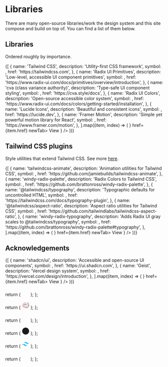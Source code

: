 

# Libraries

There are many open-source libraries/work the design system and this site compose and build on top of. You can find a list of them below.

## Libraries

Ordered roughly by importance.

<div className="grid grid-cols-2 gap-4">
  {[
    {
      name: 'Tailwind CSS',
      description: 'Utility-first CSS framework',
      symbol: <TailwindCSSIcon />,
      href: 'https://tailwindcss.com',
    },
    {
      name: 'Radix UI Primitives',
      description: 'Low-level, accessible UI component primitives',
      symbol: <RadixUIIcon />,
      href: 'https://www.radix-ui.com/docs/primitives/overview/introduction',
    },
    {
      name: 'cva (class variance authority)',
      description: 'Type-safe UI component styling',
      symbol: <Github />,
      href: 'https://cva.style/docs',
    },
    {
      name: 'Radix UI Colors',
      description: 'Open-source accessible color system',
      symbol: <RadixUIIcon />,
      href: 'https://www.radix-ui.com/docs/colors/getting-started/installation',
    },
    {
      name: 'Lucide Icons',
      description: 'Beautiful and consistent icons',
      symbol: <LucideIcon />,
      href: 'https://lucide.dev',
    },
    {
      name: 'Framer Motion',
      description: 'Simple yet powerful motion library for React',
      symbol: <FramerIcon />,
      href: 'https://www.framer.com/motion',
    },
  ].map((item, index) => (
    <FeatureDisplayMinimal
      key={`libraries-${index}`}
      className="col-span-2 w-full lg:col-span-1"
      name={item.name}
      description={item.description}
      symbol={item.symbol}
      button={
        <Button size="sm" rightIcon={<ExternalLink />} href={item.href} newTab>
          View
        </Button>
      }
    />
  ))}
</div>

## Tailwind CSS plugins

Style utilities that extend Tailwind CSS. See more [here](https://tailwindcss.com/docs/plugins).

<div className="grid grid-cols-2 gap-4">
  {[
    {
      name: 'tailwindcss-animate',
      description: 'Animation utilities for Tailwind CSS',
      symbol: <Github />,
      href: 'https://github.com/jamiebuilds/tailwindcss-animate',
    },
    {
      name: 'windy-radix-palette',
      description: 'Radix Colors to Tailwind CSS',
      symbol: <Github />,
      href: 'https://github.com/brattonross/windy-radix-palette',
    },
    {
      name: '@tailwindcss/typography',
      description: 'Typographic defaults for uncontrolled HTML',
      symbol: <TailwindCSSIcon />,
      href: 'https://tailwindcss.com/docs/typography-plugin',
    },
    {
      name: '@tailwindcss/aspect-ratio',
      description: 'Aspect ratio utilities for Tailwind CSS',
      symbol: <TailwindCSSIcon />,
      href: 'https://github.com/tailwindlabs/tailwindcss-aspect-ratio',
    },
    {
      name: 'windy-radix-typography',
      description: 'Adds Radix UI gray scales to @tailwindcss/typography',
      symbol: <Github />,
      href: 'https://github.com/brattonross/windy-radix-palette#typography',
    },
  ].map((item, index) => (
    <FeatureDisplayMinimal
      key={`libraries-tailwindcss-plugins-${index}`}
      className="col-span-2 w-full lg:col-span-1"
      name={item.name}
      description={item.description}
      symbol={item.symbol}
      button={
        <Button size="sm" rightIcon={<ExternalLink />} href={item.href} newTab>
          View
        </Button>
      }
    />
  ))}
</div>

## Acknowledgements

<div className="grid grid-cols-2 gap-4">
  {[
    {
      name: 'shadcn/ui',
      description: 'Accessible and open-source UI components',
      symbol: <ShadcnIcon />,
      href: 'https://ui.shadcn.com',
    },
    {
      name: 'Geist',
      description: 'Vercel design system',
      symbol: <VercelDesignIcon />,
      href: 'https://vercel.com/design/introduction',
    },
  ].map((item, index) => (
    <FeatureDisplayMinimal
      key={`libraries-acknowledgement-${index}`}
      className="col-span-2 w-full lg:col-span-1"
      name={item.name}
      description={item.description}
      symbol={item.symbol}
      button={
        <Button size="sm" rightIcon={<ExternalLink />} href={item.href} newTab>
          View
        </Button>
      }
    />
  ))}
</div>

  return (
    <svg
      width="24"
      height="24"
      viewBox="0 0 24 24"
      fill="none"
      xmlns="http://www.w3.org/2000/svg"
      role="img"
    >
      <title>Framer</title>
      <desc>Framer's logo</desc>
      <path
        d="M18.708 15.04a.367.367 0 0 1-.26.627h-6.081a.367.367 0 0 0-.367.366v6.082a.367.367 0 0 1-.625.26L4.81 15.81a.489.489 0 0 1-.143-.346V8.7a.367.367 0 0 1 .367-.367H12ZM12 8.334 5.293 1.626A.367.367 0 0 1 5.552 1h13.415a.367.367 0 0 1 .367.367v6.6a.367.367 0 0 1-.367.366Z"
        className="fill-black dark:fill-white"
      />
    </svg>
  );
};

  return (
    <svg
      width="24"
      height="24"
      viewBox="0 0 24 24"
      fill="none"
      stroke="currentColor"
      strokeWidth="2"
      strokeLinecap="round"
      strokeLinejoin="round"
      xmlns="http://www.w3.org/2000/svg"
      role="img"
    >
      <title>Lucide</title>
      <desc>Lucide's logo</desc>
      <path
        d="M14 12a4 4 0 0 0-8 0 8 8 0 1 0 16 0 11.97 11.97 0 0 0-4-8.944"
        className="stroke-black dark:stroke-white"
      />
      <path d="M10 12a4 4 0 0 0 8 0 8 8 0 1 0-16 0 11.97 11.97 0 0 0 4.063 9" stroke="#F56565" />
    </svg>
  );
};

  return (
    <svg
      width="24"
      height="24"
      viewBox="0 0 24 24"
      fill="none"
      xmlns="http://www.w3.org/2000/svg"
      role="img"
    >
      <title>Radix UI</title>
      <desc>Radix UI's logo</desc>
      <path
        className="fill-slate-12"
        d="M11.56 23a7.04 7.04 0 1 1 0-14.08V23Zm0-22H4.52v7.04h7.04V1Zm4.4 7.04a3.52 3.52 0 1 0 0-7.04 3.52 3.52 0 0 0 0 7.04Z"
      />
    </svg>
  );
};

  return (
    <svg
      width="24"
      height="24"
      viewBox="0 0 24 24"
      fill="none"
      xmlns="http://www.w3.org/2000/svg"
      role="img"
    >
      <title>shadcn</title>
      <desc>shadcn's logo</desc>
      <circle r="11" cx="12" cy="12" fill="currentColor" />
    </svg>
  );
};

  return (
    <svg
      width="24"
      height="24"
      viewBox="0 0 24 24"
      fill="none"
      xmlns="http://www.w3.org/2000/svg"
      role="img"
    >
      <title>Tailwind CSS</title>
      <desc>Tailwind CSS's logo</desc>
      <path
        d="M11.748 5.436c-3.876.123-5.028 2.892-5.292 4.392.344-.556 1.428-1.776 3.024-1.776 1.86 0 3.276 2.076 4.14 2.724 1.05.787 3.159 1.827 5.928.984 2.208-.672 3.232-3.016 3.456-4.128-1.068 1.452-2.688 2.324-4.692 1.296-1.38-.708-2.412-3.624-6.564-3.492Zm-5.484 6.588c-3.876.123-5.028 2.892-5.292 4.392.344-.556 1.428-1.776 3.024-1.776 1.86 0 3.276 2.076 4.14 2.724 1.05.787 3.159 1.827 5.928.984 2.208-.672 3.232-3.016 3.456-4.128-1.068 1.452-2.688 2.324-4.692 1.296-1.38-.708-2.412-3.624-6.564-3.492Z"
        fill="#38BDF8"
      />
    </svg>
  );
};

  return (
    <svg
      width="24"
      height="24"
      viewBox="0 0 24 24"
      fill="none"
      xmlns="http://www.w3.org/2000/svg"
      role="img"
    >
      <title>Vercel Design</title>
      <desc>Vercel Design's logo</desc>
      <path
        d="M11.92 5.684a1.296 1.296 0 1 0 0-2.591 1.296 1.296 0 0 0 0 2.591Zm0 .648a1.943 1.943 0 1 0 0-3.887 1.943 1.943 0 0 0 0 3.887Zm9.069 14.576a1.296 1.296 0 0 0 1.295-1.296 1.296 1.296 0 1 0-1.295 1.296Zm0 .648a1.944 1.944 0 1 0 0-3.887 1.944 1.944 0 0 0 0 3.887Zm-17.977-.648a1.296 1.296 0 1 0 0-2.591 1.296 1.296 0 0 0 0 2.591Zm0 .648a1.943 1.943 0 1 0 0-3.887 1.943 1.943 0 0 0 0 3.887ZM13.767 8.113l.561-.323.666 1.157-.562.322-.665-1.156Zm1.33 2.313.562-.323.665 1.157-.562.323-.665-1.157Zm1.33 2.314.562-.323.665 1.157-.561.323-.665-1.157Zm1.33 2.313.562-.322.666 1.156-.562.323-.665-1.156Zm-2.43 4.235h1.33v.648h-1.33v-.648Zm-2.661 0h1.33v.648h-1.33v-.648Zm-2.661 0h1.33v.648h-1.33v-.648Zm-2.66 0h1.33v.648h-1.33v-.648ZM5.577 16.21l-.562-.323.665-1.156.562.323-.665 1.156Zm1.33-2.313-.562-.323.666-1.157.561.323-.665 1.157Zm1.33-2.314-.561-.323.665-1.157.561.323-.665 1.157Zm1.33-2.314-.561-.322.665-1.157.562.323-.665 1.156Z"
        className="fill-black dark:fill-white"
        clipRule="evenodd"
        fillRule="evenodd"
      />
    </svg>
  );
};

